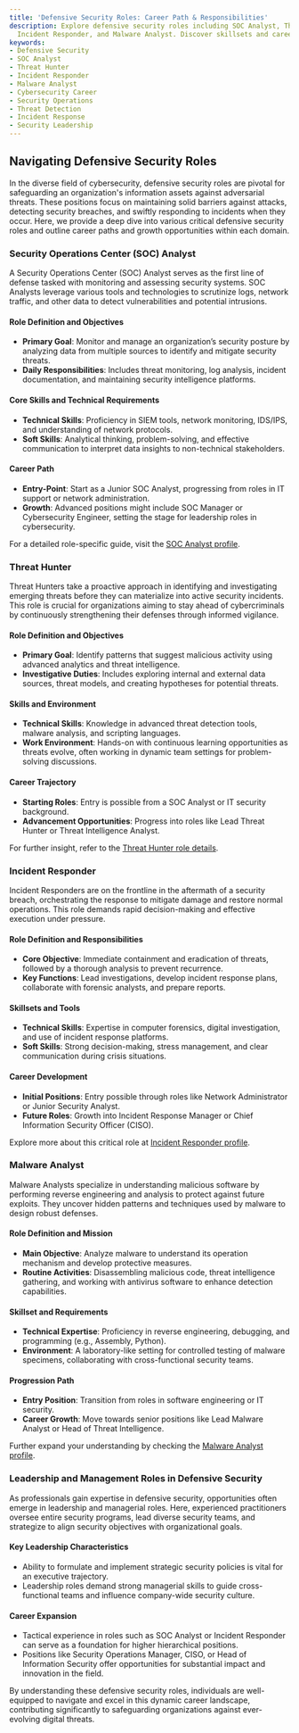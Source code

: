 ```yaml
---
title: 'Defensive Security Roles: Career Path & Responsibilities'
description: Explore defensive security roles including SOC Analyst, Threat Hunter,
  Incident Responder, and Malware Analyst. Discover skillsets and career paths.
keywords:
- Defensive Security
- SOC Analyst
- Threat Hunter
- Incident Responder
- Malware Analyst
- Cybersecurity Career
- Security Operations
- Threat Detection
- Incident Response
- Security Leadership
---
```


## Navigating Defensive Security Roles

In the diverse field of cybersecurity, defensive security roles are pivotal for safeguarding an organization's information assets against adversarial threats. These positions focus on maintaining solid barriers against attacks, detecting security breaches, and swiftly responding to incidents when they occur. Here, we provide a deep dive into various critical defensive security roles and outline career paths and growth opportunities within each domain.

### Security Operations Center (SOC) Analyst

A Security Operations Center (SOC) Analyst serves as the first line of defense tasked with monitoring and assessing security systems. SOC Analysts leverage various tools and technologies to scrutinize logs, network traffic, and other data to detect vulnerabilities and potential intrusions.

#### Role Definition and Objectives
- **Primary Goal**: Monitor and manage an organization’s security posture by analyzing data from multiple sources to identify and mitigate security threats.
- **Daily Responsibilities**: Includes threat monitoring, log analysis, incident documentation, and maintaining security intelligence platforms.

#### Core Skills and Technical Requirements
- **Technical Skills**: Proficiency in SIEM tools, network monitoring, IDS/IPS, and understanding of network protocols.
- **Soft Skills**: Analytical thinking, problem-solving, and effective communication to interpret data insights to non-technical stakeholders.

#### Career Path
- **Entry-Point**: Start as a Junior SOC Analyst, progressing from roles in IT support or network administration.
- **Growth**: Advanced positions might include SOC Manager or Cybersecurity Engineer, setting the stage for leadership roles in cybersecurity.

For a detailed role-specific guide, visit the [SOC Analyst profile](career/profile/roles/defensive_security_roles/soc_analyst).

### Threat Hunter

Threat Hunters take a proactive approach in identifying and investigating emerging threats before they can materialize into active security incidents. This role is crucial for organizations aiming to stay ahead of cybercriminals by continuously strengthening their defenses through informed vigilance.

#### Role Definition and Objectives
- **Primary Goal**: Identify patterns that suggest malicious activity using advanced analytics and threat intelligence.
- **Investigative Duties**: Includes exploring internal and external data sources, threat models, and creating hypotheses for potential threats.

#### Skills and Environment
- **Technical Skills**: Knowledge in advanced threat detection tools, malware analysis, and scripting languages.
- **Work Environment**: Hands-on with continuous learning opportunities as threats evolve, often working in dynamic team settings for problem-solving discussions.

#### Career Trajectory
- **Starting Roles**: Entry is possible from a SOC Analyst or IT security background.
- **Advancement Opportunities**: Progress into roles like Lead Threat Hunter or Threat Intelligence Analyst.

For further insight, refer to the [Threat Hunter role details](career/profile/roles/defensive_security_roles/threat_hunter).

### Incident Responder

Incident Responders are on the frontline in the aftermath of a security breach, orchestrating the response to mitigate damage and restore normal operations. This role demands rapid decision-making and effective execution under pressure.

#### Role Definition and Responsibilities
- **Core Objective**: Immediate containment and eradication of threats, followed by a thorough analysis to prevent recurrence.
- **Key Functions**: Lead investigations, develop incident response plans, collaborate with forensic analysts, and prepare reports.

#### Skillsets and Tools
- **Technical Skills**: Expertise in computer forensics, digital investigation, and use of incident response platforms.
- **Soft Skills**: Strong decision-making, stress management, and clear communication during crisis situations.

#### Career Development
- **Initial Positions**: Entry possible through roles like Network Administrator or Junior Security Analyst.
- **Future Roles**: Growth into Incident Response Manager or Chief Information Security Officer (CISO).

Explore more about this critical role at [Incident Responder profile](career/profile/roles/defensive_security_roles/incident_responder).

### Malware Analyst

Malware Analysts specialize in understanding malicious software by performing reverse engineering and analysis to protect against future exploits. They uncover hidden patterns and techniques used by malware to design robust defenses.

#### Role Definition and Mission
- **Main Objective**: Analyze malware to understand its operation mechanism and develop protective measures.
- **Routine Activities**: Disassembling malicious code, threat intelligence gathering, and working with antivirus software to enhance detection capabilities.

#### Skillset and Requirements
- **Technical Expertise**: Proficiency in reverse engineering, debugging, and programming (e.g., Assembly, Python).
- **Environment**: A laboratory-like setting for controlled testing of malware specimens, collaborating with cross-functional security teams.

#### Progression Path
- **Entry Position**: Transition from roles in software engineering or IT security.
- **Career Growth**: Move towards senior positions like Lead Malware Analyst or Head of Threat Intelligence.

Further expand your understanding by checking the [Malware Analyst profile](career/profile/roles/defensive_security_roles/malware_analyst).

### Leadership and Management Roles in Defensive Security

As professionals gain expertise in defensive security, opportunities often emerge in leadership and managerial roles. Here, experienced practitioners oversee entire security programs, lead diverse security teams, and strategize to align security objectives with organizational goals.

#### Key Leadership Characteristics
- Ability to formulate and implement strategic security policies is vital for an executive trajectory.
- Leadership roles demand strong managerial skills to guide cross-functional teams and influence company-wide security culture.

#### Career Expansion
- Tactical experience in roles such as SOC Analyst or Incident Responder can serve as a foundation for higher hierarchical positions.
- Positions like Security Operations Manager, CISO, or Head of Information Security offer opportunities for substantial impact and innovation in the field.

By understanding these defensive security roles, individuals are well-equipped to navigate and excel in this dynamic career landscape, contributing significantly to safeguarding organizations against ever-evolving digital threats.